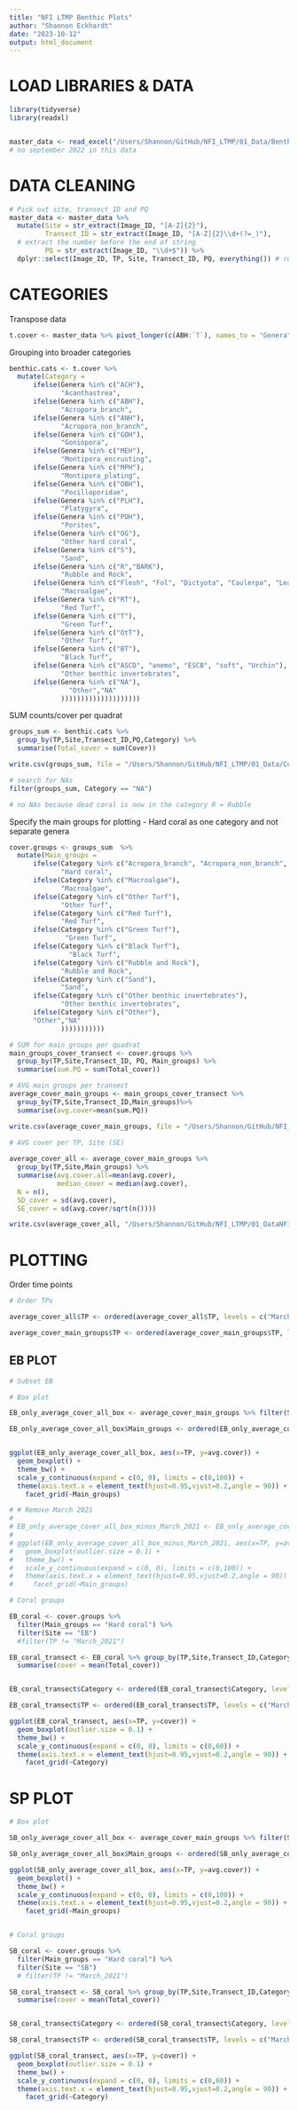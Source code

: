 ```yaml
---
title: "NFI LTMP Benthic Plots"
author: "Shannon Eckhardt"
date: "2023-10-12"
output: html_document
---
```


# LOAD LIBRARIES & DATA
```r
library(tidyverse)
library(readxl)


master_data <- read_excel("/Users/Shannon/GitHub/NFI_LTMP/01_Data/Benthic_cover_March20-March23.xlsx")
# no september 2022 in this data

```

# DATA CLEANING

```r
# Pick out site, transect_ID and PQ
master_data <- master_data %>%
  mutate(Site = str_extract(Image_ID, "[A-Z]{2}"),
         Transect_ID = str_extract(Image_ID, "[A-Z]{2}\\d+(?=_)"),
  # extract the number before the end of string
         PQ = str_extract(Image_ID, "\\d+$")) %>% 
  dplyr::select(Image_ID, TP, Site, Transect_ID, PQ, everything()) # reorder columns
```

# CATEGORIES

Transpose data
```r
t.cover <- master_data %>% pivot_longer(c(ABH:`T`), names_to = "Genera", values_to = "Cover")
```
Grouping into broader categories
```r
benthic.cats <- t.cover %>%
  mutate(Category = 
      ifelse(Genera %in% c("ACH"),
             "Acanthastrea",
      ifelse(Genera %in% c("ABH"), 
             "Acropora_branch",
      ifelse(Genera %in% c("ANH"), 
             "Acropora_non_branch",
      ifelse(Genera %in% c("GOH"), 
             "Goniopora",
      ifelse(Genera %in% c("MEH"),
             "Montipora_encrusting",
      ifelse(Genera %in% c("MPH"),
             "Montipora_plating", 
      ifelse(Genera %in% c("OBH"),
             "Pocilloporidae", 
      ifelse(Genera %in% c("PLH"),
             "Platygyra",   
      ifelse(Genera %in% c("POH"),
             "Porites", 
      ifelse(Genera %in% c("OG"),
             "Other hard coral", 
      ifelse(Genera %in% c("S"),
             "Sand",
      ifelse(Genera %in% c("R","BARK"),
             "Rubble and Rock", 
      ifelse(Genera %in% c("Flesh", "Fol", "Dictyota", "Caulerpa", "Leath", "ACA", "CCA"),
             "Macroalgae", 
      ifelse(Genera %in% c("RT"),
             "Red Turf", 
      ifelse(Genera %in% c("T"),
             "Green Turf",
      ifelse(Genera %in% c("OtT"),
             "Other Turf",
      ifelse(Genera %in% c("BT"),
             "Black Turf",
      ifelse(Genera %in% c("ASCD", "anemo", "ESCB", "soft", "Urchin"),
             "Other benthic invertebrates",
      ifelse(Genera %in% c("NA"),
               "Other","NA"
             ))))))))))))))))))))
```
SUM counts/cover per quadrat
```r
groups_sum <- benthic.cats %>% 
  group_by(TP,Site,Transect_ID,PQ,Category) %>%
  summarise(Total_cover = sum(Cover))

write.csv(groups_sum, file = "/Users/Shannon/GitHub/NFI_LTMP/01_Data/Cover_per_category_per_quadrat.csv")

# search for NAs
filter(groups_sum, Category == "NA")

# no NAs because dead coral is now in the category R = Rubble
```

Specify the main groups for plotting
- Hard coral as one category and not separate genera
```r
cover.groups <- groups_sum  %>%
  mutate(Main_groups = 
      ifelse(Category %in% c("Acropora_branch", "Acropora_non_branch", "Acanthastrea","Goniopora","Montipora_encrusting","Montipora_plating","Pocilloporidae","Platygyra","Porites", "Other hard coral"),
             "Hard coral",
      ifelse(Category %in% c("Macroalgae"), 
             "Macroalgae",
      ifelse(Category %in% c("Other Turf"), 
             "Other Turf",
      ifelse(Category %in% c("Red Turf"), 
             "Red Turf",
      ifelse(Category %in% c("Green Turf"), 
              "Green Turf",
      ifelse(Category %in% c("Black Turf"),
               "Black Turf",
      ifelse(Category %in% c("Rubble and Rock"),
             "Rubble and Rock", 
      ifelse(Category %in% c("Sand"),
             "Sand",
      ifelse(Category %in% c("Other benthic invertebrates"),
             "Other benthic invertebrates",
      ifelse(Category %in% c("Other"),
      "Other","NA"
             )))))))))))

# SUM for main groups per quadrat
main_groups_cover_transect <- cover.groups %>% 
  group_by(TP,Site,Transect_ID, PQ, Main_groups) %>% 
  summarise(sum.PQ = sum(Total_cover))

# AVG main groups per transect
average_cover_main_groups <- main_groups_cover_transect %>% 
  group_by(TP,Site,Transect_ID,Main_groups)%>% 
  summarise(avg.cover=mean(sum.PQ))

write.csv(average_cover_main_groups, file = "/Users/Shannon/GitHub/NFI_LTMP/01_Data/NFI_transect_average_cover.csv")

# AVG cover per TP, Site (SE)
            
average_cover_all <- average_cover_main_groups %>% 
  group_by(TP,Site,Main_groups) %>% 
  summarise(avg.cover.all=mean(avg.cover),
            median_cover = median(avg.cover),
  N = n(),
  SD_cover = sd(avg.cover),
  SE_cover = sd(avg.cover/sqrt(n())))

write.csv(average_cover_all, "/Users/Shannon/GitHub/NFI_LTMP/01_DataNFI_time_site_average_cover.csv")
```


# PLOTTING

Order time points
```r

# Order TPs

average_cover_all$TP <- ordered(average_cover_all$TP, levels = c("March_2020","Dec_2020", "March_2021","April_2022","Dec_2022","March_2023"))

average_cover_main_groups$TP <- ordered(average_cover_main_groups$TP, levels = c("March_2020","Dec_2020","March_2021","April_2022","Dec_2022","March_2023"))

```

## EB PLOT

```r

# Subset EB

# Box plot 

EB_only_average_cover_all_box <- average_cover_main_groups %>% filter(Site == "EB") %>% subset(Main_groups != c("Other", "Sand")) # remove sand and other category

EB_only_average_cover_all_box$Main_groups <- ordered(EB_only_average_cover_all_box$Main_groups, levels = c("Hard coral","Macroalgae","Red Turf","Green Turf","Black Turf", "Other Turf", "Other benthic invertebrates","Rubble and Rock"))


ggplot(EB_only_average_cover_all_box, aes(x=TP, y=avg.cover)) +
  geom_boxplot() +
  theme_bw() +
  scale_y_continuous(expand = c(0, 0), limits = c(0,100)) +
  theme(axis.text.x = element_text(hjust=0.95,vjust=0.2,angle = 90)) +
    facet_grid(~Main_groups)

# # Remove March 2021 
# 
# EB_only_average_cover_all_box_minus_March_2021 <- EB_only_average_cover_all_box %>% filter(TP != "March_2021")
# 
# ggplot(EB_only_average_cover_all_box_minus_March_2021, aes(x=TP, y=avg.cover)) +
#   geom_boxplot(outlier.size = 0.1) +
#   theme_bw() +
#   scale_y_continuous(expand = c(0, 0), limits = c(0,100)) +
#   theme(axis.text.x = element_text(hjust=0.95,vjust=0.2,angle = 90)) +
#     facet_grid(~Main_groups)

# Coral groups

EB_coral <- cover.groups %>%
  filter(Main_groups == "Hard coral") %>%
  filter(Site == "EB")
  #filter(TP != "March_2021")

EB_coral_transect <- EB_coral %>% group_by(TP,Site,Transect_ID,Category) %>%
  summarise(cover = mean(Total_cover))


EB_coral_transect$Category <- ordered(EB_coral_transect$Category, levels = c("Acropora_branch","Acropora_non_branch","Montipora_encrusting","Montipora_plating","Pocilloporidae","Acanthastrea","Goniopora","Platygyra","Porites", "Other hard coral"))

EB_coral_transect$TP <- ordered(EB_coral_transect$TP, levels = c("March_2020", "Dec_2020", "March_2021", "April_2022","Dec_2022","March_2023"))

ggplot(EB_coral_transect, aes(x=TP, y=cover)) +
  geom_boxplot(outlier.size = 0.1) +
  theme_bw() +
  scale_y_continuous(expand = c(0, 0), limits = c(0,60)) +
  theme(axis.text.x = element_text(hjust=0.95,vjust=0.2,angle = 90)) +
    facet_grid(~Category)

```

# SP PLOT
```r
# Box plot 

SB_only_average_cover_all_box <- average_cover_main_groups %>% filter(Site == "SB") %>% subset(Main_groups != c("Other", "Sand")) # remove sand and other category

SB_only_average_cover_all_box$Main_groups <- ordered(SB_only_average_cover_all_box $Main_groups, levels = c("Hard coral","Macroalgae","Red Turf","Green Turf","Black Turf", "Other Turf", "Other benthic invertebrates","Rubble and Rock"))

ggplot(SB_only_average_cover_all_box, aes(x=TP, y=avg.cover)) +
  geom_boxplot() +
  theme_bw() +
  scale_y_continuous(expand = c(0, 0), limits = c(0,100)) +
  theme(axis.text.x = element_text(hjust=0.95,vjust=0.2,angle = 90)) +
    facet_grid(~Main_groups)


# Coral groups

SB_coral <- cover.groups %>%
  filter(Main_groups == "Hard coral") %>%
  filter(Site == "SB")
  # filter(TP != "March_2021")

SB_coral_transect <- SB_coral %>% group_by(TP,Site,Transect_ID,Category) %>%
  summarise(cover = mean(Total_cover))


SB_coral_transect$Category <- ordered(SB_coral_transect$Category, levels = c("Acropora_branch","Acropora_non_branch","Montipora_encrusting","Montipora_plating","Pocilloporidae","Acanthastrea","Goniopora","Platygyra","Porites", "Other hard coral"))

SB_coral_transect$TP <- ordered(SB_coral_transect$TP, levels = c("March_2020","Dec_2020", "March_2021", "April_2022","Dec_2022","March_2023"))

ggplot(SB_coral_transect, aes(x=TP, y=cover)) +
  geom_boxplot(outlier.size = 0.1) +
  theme_bw() +
  scale_y_continuous(expand = c(0, 0), limits = c(0,60)) +
  theme(axis.text.x = element_text(hjust=0.95,vjust=0.2,angle = 90)) +
    facet_grid(~Category)

```



